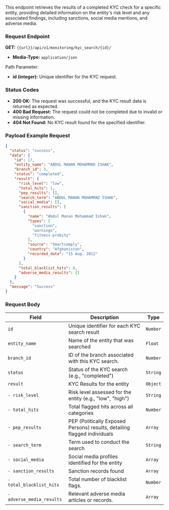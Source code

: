 This endpoint retrieves the results of a completed KYC check for a specific entity, providing detailed information on the entity's risk level and any associated findings, including sanctions, social media mentions, and adverse media.

### Request Endpoint
**GET:** `{{url}}/api/v1/monitoring/kyc_search/{id}/`

- **Media-Type:** `application/json`

Path Parameter:
- **id (integer):** Unique identifier for the KYC request.

### Status Codes
- **200 OK:** The request was successful, and the KYC result data is returned as expected.
- **400 Bad Request:** The request could not be completed due to invalid or missing information.
- **404 Not Found:** No KYC result found for the specified identifier.

### Payload Example Request
```json
{
  "status": "success",
  "data": {
    "id": 17,
    "entity_name": "ABDUL MANAN MOHAMMAD ISHAK",
    "branch_id": 3,
    "status": "completed",
    "result": {
      "risk_level": "low",
      "total_hits": 1,
      "pep_results": [],
      "search_term": "ABDUL MANAN MOHAMMAD ISHAK",
      "social_media": [],
      "sanction_results": [
        {
          "name": "Abdul Manan Mohammad Ishak",
          "types": [
            "sanction",
            "warnings",
            "fitness-probity"
          ],
          "source": "Smartcomply",
          "country": "Afghanistan",
          "recorded_date": "15 Aug. 2012"
        }
      ],
      "total_blacklist_hits": 0,
      "adverse_media_results": []
    }
  },
  "message": "Success"
}
```

### Request Body
| Field               | Description                                                               | Type   |
|---------------------|---------------------------------------------------------------------------|--------|
| `id`                | Unique identifier for each KYC search result                             | `Number` |
| `entity_name`       | Name of the entity that was searched                                     | `Float` |
| `branch_id`         | ID of the branch associated with this KYC search.                        | `Number` |
| `status`            | Status of the KYC search (e.g., "completed")                            | `String` |
| `result`            | KYC Results for the entity                                               | `Object` |
| `- risk_level`      | Risk level assessed for the entity (e.g., "low", "high")                 | `String` |
| `- total_hits`      | Total flagged hits across all categories                                 | `Number` |
| `- pep_results`     | PEP (Politically Exposed Persons) results, detailing flagged individuals| `Array` |
| `- search_term`     | Term used to conduct the search                                         | `String` |
| `- social_media`    | Social media profiles identified for the entity                          | `Array` |
| `- sanction_results`| Sanction records found                                                   | `Array` |
| `- total_blacklist_hits`| Total number of blacklist flags.                                     | `Number` |
| `- adverse_media_results`| Relevant adverse media articles or records.                         | `Array` |